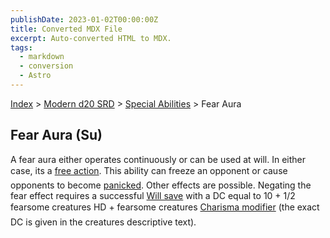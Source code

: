 ```yaml
---
publishDate: 2023-01-02T00:00:00Z
title: Converted MDX File
excerpt: Auto-converted HTML to MDX.
tags:
  - markdown
  - conversion
  - Astro
---
```






[Index](-index) > [Modern d20 SRD](modern-d20-srd-index) > [Special Abilities](modern-d20-srd-special-abilities-index) > Fear Aura




## Fear Aura (Su)


A fear aura either operates continuously or can be used at will. In either case, its a [free
    action](modern-d20-srd-combat-action-types). This ability can freeze an opponent or cause opponents to become [panicked](modern-d20-srd-conditions-index).  Other effects are possible. Negating the fear effect requires a successful [Will
    save](modern-d20-srd-basics-saving-throws) with a DC equal to 10 + 1/2 fearsome creatures HD + fearsome creatures [Charisma
    modifier](modern-d20-srd-basics-saving-throws) (the exact DC is given in the creatures descriptive text).



